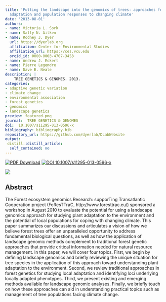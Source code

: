 ```yaml
---
title: 'Putting the landscape into the genomics of trees: approaches for understanding local
  adaptation and population responses to changing climate'
date: '2013-08-01'
authors:
- name: Victoria L. Sork
- name: Sally N. Aitken
- name: Rodney J. Dyer
  url: https://dyerlab.org
  affiliation: Center for Environmental Studies
  affiliation_url: https://ces.vcu.edu
  orcid_id: 0000-0003-4707-3453
- name: Andrew J. Eckert
- name: Pierre Legendre
- name: Dave B. Neale
description: |
    TREE GENETICS & GENOMES. 2013.  
categories: 
- adaptive genetic variation
- climate change
- environmental association
- forest genetics
- genomics
- landscape genetics
preview: featured.png
journal:  TREE GENETICS & GENOMES
doi:  10.1007/s11295-013-0596-x
bibliography: bibliography.bib
repository_url: https://github.com/dyerlab/DLabWebsite
output:
 distill::distill_article:
  self_contained: no
---
```


 [![PDF Download](https://img.shields.io/badge/PDF-21B02C.svg)](https://drive.google.com/open?id=0B0T81CzLjtfPMjBUb2ZlTHdPdVU) [![ DOI 10.1007/s11295-013-0596-x](http://img.shields.io/badge/DOI-474747.svg)](https://doi.org/10.1007/s11295-013-0596-x)

![]( featured.png )

## Abstract

The Forest ecosystem genomics Research: supporTing Transatlantic Cooperation project (FoResTTraC, http://www.foresttrac.eu/) sponsored a workshop in August 2010 to evaluate the potential for using a landscape genomics approach for studying plant adaptation to the environment and the potential of local populations for coping with changing climate. This paper summarizes our discussions and articulates a vision of how we believe forest trees offer an unparalleled opportunity to address fundamental biological questions, as well as how the application of landscape genomic methods complement to traditional forest genetic approaches that provide critical information needed for natural resource management. In this paper, we will cover four topics. First, we begin by defining landscape genomics and briefly reviewing the unique situation for tree species in the application of this approach toward understanding plant adaptation to the environment. Second, we review traditional approaches in forest genetics for studying local adaptation and identifying loci underlying locally adapted phenotypes. Third, we present existing and emerging methods available for landscape genomic analyses. Finally, we briefly touch on how these approaches can aid in understanding practical topics such as management of tree populations facing climate change.

